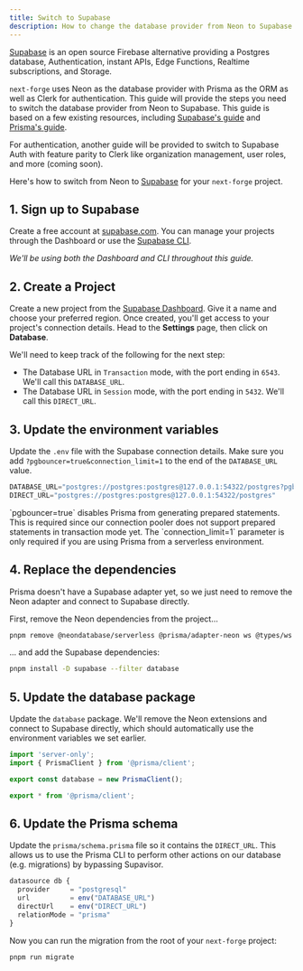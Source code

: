 ```yaml
---
title: Switch to Supabase
description: How to change the database provider from Neon to Supabase.
---
```


[Supabase](https://supabase.com) is an open source Firebase alternative providing a Postgres database, Authentication, instant APIs, Edge Functions, Realtime subscriptions, and Storage.

`next-forge` uses Neon as the database provider with Prisma as the ORM as well as Clerk for authentication. This guide will provide the steps you need to switch the database provider from Neon to Supabase. This guide is based on a few existing resources, including [Supabase's guide](https://supabase.com/partners/integrations/prisma) and [Prisma's guide](https://www.prisma.io/docs/orm/overview/databases/supabase).

<Note>
 For authentication, another guide will be provided to switch to Supabase Auth with feature parity to Clerk like organization management, user roles, and more (coming soon).
</Note>

Here's how to switch from Neon to [Supabase](https://supabase.com) for your `next-forge` project.

## 1. Sign up to Supabase

Create a free account at [supabase.com](https://supabase.com). You can manage your projects through the Dashboard or use the [Supabase CLI](https://supabase.com/docs/guides/local-development).

_We'll be using both the Dashboard and CLI throughout this guide._

## 2. Create a Project

Create a new project from the [Supabase Dashboard](https://supabase.com/dashboard). Give it a name and choose your preferred region. Once created, you'll get access to your project's connection details. Head to the **Settings** page, then click on **Database**.

We'll need to keep track of the following for the next step:

- The Database URL in `Transaction` mode, with the port ending in `6543`. We'll call this `DATABASE_URL`.
- The Database URL in `Session` mode, with the port ending in `5432`. We'll call this `DIRECT_URL`.

## 3. Update the environment variables

Update the `.env` file with the Supabase connection details. Make sure you add `?pgbouncer=true&connection_limit=1` to the end of the `DATABASE_URL` value. 

```js .env
DATABASE_URL="postgres://postgres:postgres@127.0.0.1:54322/postgres?pgbouncer=true&connection_limit=1"
DIRECT_URL="postgres://postgres:postgres@127.0.0.1:54322/postgres"
```

<Note>
`pgbouncer=true` disables Prisma from generating prepared statements. This is required since our connection pooler does not support prepared statements in transaction mode yet. The `connection_limit=1` parameter is only required if you are using Prisma from a serverless environment.
</Note>

## 4. Replace the dependencies

Prisma doesn't have a Supabase adapter yet, so we just need to remove the Neon adapter and connect to Supabase directly.

First, remove the Neon dependencies from the project...

```sh Terminal
pnpm remove @neondatabase/serverless @prisma/adapter-neon ws @types/ws --filter database
```

... and add the Supabase dependencies:

```sh Terminal
pnpm install -D supabase --filter database
```

## 5. Update the database package

Update the `database` package. We'll remove the Neon extensions and connect to Supabase directly, which should automatically use the environment variables we set earlier.

```ts packages/database/index.ts
import 'server-only';
import { PrismaClient } from '@prisma/client';

export const database = new PrismaClient();

export * from '@prisma/client';
```

## 6. Update the Prisma schema

Update the `prisma/schema.prisma` file so it contains the `DIRECT_URL`. This allows us to use the Prisma CLI to perform other actions on our database (e.g. migrations) by bypassing Supavisor.

```js prisma/schema.prisma {4}
datasource db {
  provider     = "postgresql"
  url          = env("DATABASE_URL")
  directUrl    = env("DIRECT_URL")
  relationMode = "prisma"
}
```

Now you can run the migration from the root of your `next-forge` project:

```sh Terminal
pnpm run migrate
```
